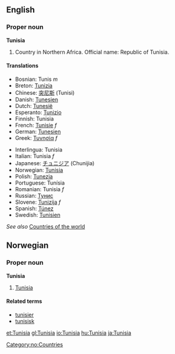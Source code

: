 ==English==

===Proper noun===
'''Tunisia'''
# Country in Northern Africa. Official name: Republic of Tunisia.

====Translations====

{{top}}
*Bosnian: Tunis ''m''
*Breton: [[Tunizia]]
*Chinese: [[突尼斯]] (Tunisi)
*Danish: [[Tunesien]]
*Dutch: [[Tunesië]]
*Esperanto: [[Tunizio]]
*Finnish: Tunisia
*French: [[Tunisie]] ''f''
*German: [[Tunesien]]
*Greek: [[Τυνησία]] ''f''
{{mid}}
*Interlingua: Tunisia
*Italian: Tunisia ''f''
*Japanese: [[チュニジア]] (Chunijia)
*Norwegian: [[#Norwegian|Tunisia]]
*Polish: [[Tunezja]]
*Portuguese: Tunísia
*Romanian: Tunisia ''f''
*Russian: [[Тунис]]
*Slovene: [[Tunizija]] ''f''
*Spanish: [[Túnez]]
*Swedish: [[Tunisien]]
{{bottom}}

''See also'' [[Countries of the world]]

==Norwegian==
===Proper noun===
[[Category:no:Countries]]
'''Tunisia'''
#[[#English|Tunisia]]
====Related terms====
*[[tunisier]]
*[[tunisisk]]

[[et:Tunisia]]
[[gl:Tunisia]]
[[io:Tunisia]]
[[hu:Tunisia]]
[[ja:Tunisia]]